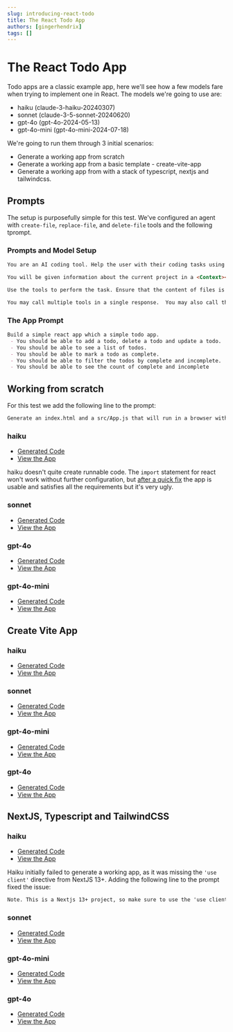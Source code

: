 ```yaml
---
slug: introducing-react-todo
title: The React Todo App
authors: [gingerhendrix]
tags: []
---
```


# The React Todo App

Todo apps are a classic example app, here we'll see how a few models fare when trying to implement one in React.
The models we're going to use are:
* haiku (claude-3-haiku-20240307)
* sonnet (claude-3-5-sonnet-20240620)
* gpt-4o (gpt-4o-2024-05-13)
* gpt-4o-mini (gpt-4o-mini-2024-07-18)

We're going to run them through 3 initial scenarios:
- Generate a working app from scratch
- Generate a working app from a basic template - create-vite-app
- Generate a working app from with a stack of typescript, nextjs and tailwindcss.

## Prompts

The setup is purposefully simple for this test. We've configured an agent with `create-file`, `replace-file`, and `delete-file` tools and the following tprompt.

### Prompts and Model Setup

```markdown title="System Prompt"
You are an AI coding tool. Help the user with their coding tasks using the tools provided.

You will be given information about the current project in a <Context></Context> element.  This will include the full contents of files in the project, using <File></File> elements.

Use the tools to perform the task. Ensure that the content of files is complete and will run as-is.  Do not leave any placeholders or elide the code. Guess sensible defaults if required.

You may call multiple tools in a single response.  You may also call the same tool multiple times. Call all the necessary tools to complete the users request.
```

### The App Prompt

```markdown title="The Prompt"
Build a simple react app which a simple todo app.
 - You should be able to add a todo, delete a todo and update a todo.
 - You should be able to see a list of todos.
 - You should be able to mark a todo as complete.
 - You should be able to filter the todos by complete and incomplete.
 - You should be able to see the count of complete and incomplete
```

## Working from scratch

For this test we add the following line to the prompt:

```markdown
Generate an index.html and a src/App.js that will run in a browser without any further steps.
```
### haiku

* [Generated Code](https://github.com/autocode2/example-todo/commit/ff728811501645e92030f5b35d43bf75d9a8c0c2)
* [View the App](https://autocode2.github.io/autocode-examples/examples/example-todo/blog/2024-08-01-introducing-react-todo/no_context/fixed_haiku/)

haiku doesn't quite create runnable code.  The `import` statement for react won't work without further configuration, but [after a quick fix](https://github.com/autocode2/example-todo/commit/413546131cf8a736d12003cf017465009b2469b4) the app is usable and satisfies all the requirements but it's very ugly.

### sonnet

* [Generated Code](https://github.com/autocode2/example-todo/commit/83687116cc636f52910ee600eb99963a9bbeb8fe)
* [View the App](https://autocode2.github.io/autocode-examples/examples/example-todo/blog/2024-08-01-introducing-react-todo/no_context/sonnet/)

### gpt-4o

* [Generated Code](https://github.com/autocode2/example-todo/commit/557c13ad910fb39a50cdd4c4ab5f513769ccbd14)
* [View the App](https://autocode2.github.io/autocode-examples/examples/example-todo/blog/2024-08-01-introducing-react-todo/no_context/gpt-4o/)

### gpt-4o-mini

* [Generated Code](https://github.com/autocode2/example-todo/commit/b1f74c6a0a0105b0151a88ef0de93b47b58a454f)
* [View the App](https://autocode2.github.io/autocode-examples/examples/example-todo/blog/2024-08-01-introducing-react-todo/no_context/gpt-4o-mini/)

## Create Vite App

### haiku

* [Generated Code](https://github.com/autocode2/example-todo/commit/28b86896d92d930f5012eb4a1965f2c513466c8c)
* [View the App](https://autocode2.github.io/autocode-examples/examples/example-todo/blog/2024-08-01-introducing-react-todo/vite_app/haiku)

### sonnet

* [Generated Code](https://github.com/autocode2/example-todo/commit/010ece34bad7102178657048a0214094cf6a3c7b)
* [View the App](https://autocode2.github.io/autocode-examples/examples/example-todo/blog/2024-08-01-introducing-react-todo/vite_app/sonnet)

### gpt-4o-mini

* [Generated Code](https://github.com/autocode2/example-todo/commit/809649c47a2b6cf861a38ecb2909b598141a4d4f)
* [View the App](https://autocode2.github.io/autocode-examples/examples/example-todo/blog/2024-08-01-introducing-react-todo/vite_app/gpt-4o-mini)

### gpt-4o

* [Generated Code](https://github.com/autocode2/example-todo/commit/e59f03e21bf7b01e50f1891b82553c0e8c6cc6f7)
* [View the App](https://autocode2.github.io/autocode-examples/examples/example-todo/blog/2024-08-01-introducing-react-todo/vite_app/gpt-4o)

## NextJS, Typescript and TailwindCSS


### haiku
* [Generated Code](https://github.com/autocode2/example-todo/commit/9db7ce4769cc0a83f8d240e3d8ce0821a7352c3b)
* [View the App](https://autocode2.github.io/autocode-examples/examples/example-todo/blog/2024-08-01-introducing-react-todo/typescript_nextjs_shadcn/haiku_use_client_prompt)

Haiku initially failed to generate a working app, as it was missing the `'use client'` directive from NextJS 13+.
Adding the following line to the prompt fixed the issue:
```markdown
Note. This is a Nextjs 13+ project, so make sure to use the 'use client' directive appropriately.
```

### sonnet

* [Generated Code](https://github.com/autocode2/example-todo/commit/42a36d5dd5c064ad0b7af480d4d6f4c70ae0e715)
* [View the App](https://autocode2.github.io/autocode-examples/examples/example-todo/blog/2024-08-01-introducing-react-todo/typescript_nextjs_shadcn/sonnet)

### gpt-4o-mini

* [Generated Code](https://github.com/autocode2/example-todo/commit/3538b78e22f4213ebf1721138597851a967f11ae)
* [View the App](https://autocode2.github.io/autocode-examples/examples/example-todo/blog/2024-08-01-introducing-react-todo/typescript_nextjs_shadcn/gpt-4o-mini)

### gpt-4o

* [Generated Code](https://github.com/autocode2/example-todo/commit/a9c387fd1aa244532dd568e77c94cfabf4529372)
* [View the App](https://autocode2.github.io/autocode-examples/examples/example-todo/blog/2024-08-01-introducing-react-todo/typescript_nextjs_shadcn/gpt-4o)
